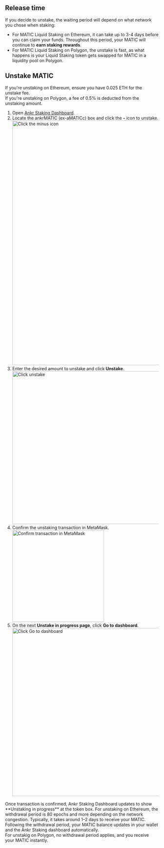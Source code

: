 
## Release time

If you decide to unstake, the waiting period will depend on what network you chose when staking:
* For MATIC Liquid Staking on Ethereum, it can take up to 3-4 days before you can claim your funds. Throughout this period, your MATIC will continue to **earn staking rewards**.
* For MATIC Liquid Staking on Polygon, the unstake is fast, as what happens is your Liquid Staking token gets swapped for MATIC in a liquidity pool on Polygon.

## Unstake MATIC
<Callout type="info"> 
If you're unstaking on Ethereum, ensure you have 0.025 ETH for the unstake fee.<br/>
If you're unstaking on Polygon, a fee of 0.5% is deducted from the unstaking amount.
</Callout>

1. Open [Ankr Staking Dashboard](https://www.ankr.com/staking/dashboard/). 
2. Locate the ankrMATIC (ex-aMATICc) box and click the **-** icon to unstake.
   <img src="/docs/staking/liquid-staking/matic/click-minus-icon.jpg" alt="Click the minus icon" class="responsive-pic" width="800" />
3. Enter the desired amount to unstake and click **Unstake**.
   <img src="/docs/staking/liquid-staking/matic/enter-amount-and-click-unstake.jpg" alt="Click unstake" class="responsive-pic" width="500" />
6. Confirm the unstaking transaction in MetaMask.
   <img src="/docs/staking/liquid-staking/matic/confirm-unstaking-transaction.jpg" alt="Confirm transaction in MetaMask" class="responsive-pic" width="300" />
7. On the next **Unstake in progress page**, click **Go to dashboard**.
   <img src="/docs/staking/liquid-staking/matic/unstake-in-progress-go-to-dashboard.jpg" alt="Click Go to dashboard" class="responsive-pic" width="550" />

<Callout type="success">
Once transaction is confirmed, Ankr Staking Dashboard updates to show **Unstaking in progress** at the token box.
</Callout>
<Callout type="info">
For unstaking on Ethereum, the withdrawal period is 80 epochs and more depending on the network congestion. Typically, it takes around 1–2 days to receive your MATIC.
Following the withdrawal period, your MATIC balance updates in your wallet and the Ankr Staking dashboard automatically.<br/>
For unstakig on Polygon, no withdrawal period applies, and you receive your MATIC instantly.
</Callout>
